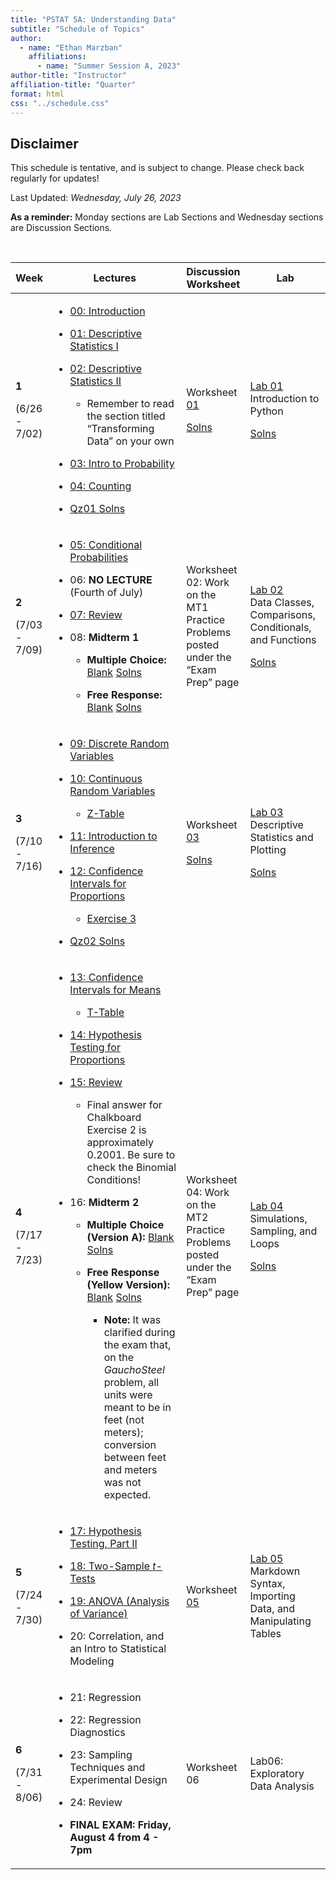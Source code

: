 ```yaml
---
title: "PSTAT 5A: Understanding Data"
subtitle: "Schedule of Topics"
author:
  - name: "Ethan Marzban"
    affiliations:
      - name: "Summer Session A, 2023"
author-title: "Instructor"
affiliation-title: "Quarter"
format: html
css: "../schedule.css"
---
```


::: callout-caution
## Disclaimer

This schedule is tentative, and is subject to change. Please check back regularly for updates!
:::

Last Updated: *Wednesday, July 26, 2023*\

**As a reminder:** Monday sections are Lab Sections and Wednesday sections are Discussion Sections.

\

+---------------+---------------------------------------------------------------------------------------------------------------------------------------------------------------------------------------------------------------------------------------------------------------------------------+-----------------------------------------------------------------------------------------------------------------+--------------------------------------------------------------------------------------------------------------------------------------------------------------+
| Week          | Lectures                                                                                                                                                                                                                                                                        | Discussion Worksheet                                                                                            | Lab                                                                                                                                                          |
+===============+=================================================================================================================================================================================================================================================================================+=================================================================================================================+==============================================================================================================================================================+
| **1**         | -   <a href = "Lectures/Lecture00/Lec00.qmd" class = "button label-outline" target = "_blank">00: Introduction</a>                                                                                                                                                              | Worksheet <a href = "../Files/Wkshts/Wksht01_Blank.pdf" class = "button label-outline" target = "_blank">01</a> | <a href = "Labs/Lab01/lab01.qmd" class = "button label-outline" target = "_blank">Lab 01</a> <br /> Introduction to Python                                   |
|               |                                                                                                                                                                                                                                                                                 |                                                                                                                 |                                                                                                                                                              |
| (6/26 - 7/02) | -   <a href = "Lectures/Lecture01/Lec01.qmd" class = "button label-outline" target = "_blank">01: Descriptive Statistics I</a>                                                                                                                                                  | <a href = "../Files/Wkshts/Wksht01_Solns.pdf" class = "button label-outline" target = "_blank">Solns</a>        | <a href = "../Files/Labs/Lab01_Solns.pdf" class = "button label-outline" target = "_blank">Solns</a>                                                         |
|               |                                                                                                                                                                                                                                                                                 |                                                                                                                 |                                                                                                                                                              |
|               | -   <a href = "Lectures/Lecture02/Lec02.qmd" class = "button label-outline" target = "_blank">02: Descriptive Statistics II</a>                                                                                                                                                 |                                                                                                                 |                                                                                                                                                              |
|               |                                                                                                                                                                                                                                                                                 |                                                                                                                 |                                                                                                                                                              |
|               |     -   Remember to read the section titled "Transforming Data" on your own                                                                                                                                                                                                     |                                                                                                                 |                                                                                                                                                              |
|               |                                                                                                                                                                                                                                                                                 |                                                                                                                 |                                                                                                                                                              |
|               | -   <a href = "Lectures/Lecture03/Lec03.qmd" class = "button label-outline" target = "_blank">03: Intro to Probability</a>                                                                                                                                                      |                                                                                                                 |                                                                                                                                                              |
|               |                                                                                                                                                                                                                                                                                 |                                                                                                                 |                                                                                                                                                              |
|               | -   <a href = "Lectures/Lecture04/Lec04.qmd" class = "button label-outline" target = "_blank">04: Counting</a>                                                                                                                                                                  |                                                                                                                 |                                                                                                                                                              |
|               |                                                                                                                                                                                                                                                                                 |                                                                                                                 |                                                                                                                                                              |
|               | -   <a href = "../Files/QzSolns/Qz01_solns.pdf" class = "button label-outline" target = "_blank">Qz01 Solns</a>                                                                                                                                                                 |                                                                                                                 |                                                                                                                                                              |
+---------------+---------------------------------------------------------------------------------------------------------------------------------------------------------------------------------------------------------------------------------------------------------------------------------+-----------------------------------------------------------------------------------------------------------------+--------------------------------------------------------------------------------------------------------------------------------------------------------------+
| **2**         | -   <a href = "Lectures/Lecture05/Lec05.qmd" class = "button label-outline" target = "_blank">05: Conditional Probabilities</a>                                                                                                                                                 | Worksheet 02: Work on the MT1 Practice Problems posted under the "Exam Prep" page                               | <a href = "Labs/Lab02/lab02.qmd" class = "button label-outline" target = "_blank">Lab 02</a> <br /> Data Classes, Comparisons, Conditionals, and Functions   |
|               |                                                                                                                                                                                                                                                                                 |                                                                                                                 |                                                                                                                                                              |
| (7/03 - 7/09) | -   06: **NO LECTURE** (Fourth of July)                                                                                                                                                                                                                                         |                                                                                                                 | <a href = "../Files/Labs/Lab02_Solns.pdf" class = "button label-outline" target = "_blank">Solns</a>                                                         |
|               |                                                                                                                                                                                                                                                                                 |                                                                                                                 |                                                                                                                                                              |
|               | -   <a href = "Lectures/MT1Rev/mt1_rev_slides.qmd" class = "button label-outline" target = "_blank">07: Review</a>                                                                                                                                                              |                                                                                                                 |                                                                                                                                                              |
|               |                                                                                                                                                                                                                                                                                 |                                                                                                                 |                                                                                                                                                              |
|               | -   08: **Midterm 1**                                                                                                                                                                                                                                                           |                                                                                                                 |                                                                                                                                                              |
|               |                                                                                                                                                                                                                                                                                 |                                                                                                                 |                                                                                                                                                              |
|               |     -   **Multiple Choice:** <a href = "../Files/Exams/MT1/MC_Blank.pdf" class = "button label-outline" target = "_blank">Blank</a> <a href = "../Files/Exams/MT1/MC_Solns.pdf" class = "button label-outline" target = "_blank">Solns</a>                                      |                                                                                                                 |                                                                                                                                                              |
|               |                                                                                                                                                                                                                                                                                 |                                                                                                                 |                                                                                                                                                              |
|               |     -   **Free Response:** <a href = "../Files/Exams/MT1/FR_Blank.pdf" class = "button label-outline" target = "_blank">Blank</a> <a href = "../Files/Exams/MT1/FR_Solns.pdf" class = "button label-outline" target = "_blank">Solns</a>                                        |                                                                                                                 |                                                                                                                                                              |
+---------------+---------------------------------------------------------------------------------------------------------------------------------------------------------------------------------------------------------------------------------------------------------------------------------+-----------------------------------------------------------------------------------------------------------------+--------------------------------------------------------------------------------------------------------------------------------------------------------------+
| **3**         | -   <a href = "Lectures/Lecture09/Lec09.qmd" class = "button label-outline" target = "_blank">09: Discrete Random Variables</a>                                                                                                                                                 | Worksheet <a href = "../Files/Wkshts/Wksht03_Blank.pdf" class = "button label-outline" target = "_blank">03</a> | <a href = "Labs/Lab03/lab03.qmd" class = "button label-outline" target = "_blank">Lab 03</a> <br /> Descriptive Statistics and Plotting                      |
|               |                                                                                                                                                                                                                                                                                 |                                                                                                                 |                                                                                                                                                              |
| (7/10 - 7/16) | -   <a href = "Lectures/Lecture10/Lec10.qmd" class = "button label-outline" target = "_blank">10: Continuous Random Variables</a>                                                                                                                                               | <a href = "../Files/Wkshts/Wksht03_Solns.pdf" class = "button label-outline" target = "_blank">Solns</a>        | <a href = "../Files/Labs/Lab03_Solns.pdf" class = "button label-outline" target = "_blank">Solns</a>                                                         |
|               |                                                                                                                                                                                                                                                                                 |                                                                                                                 |                                                                                                                                                              |
|               |     -   <a href = "../Files/Tables/Z_Table.pdf" class = "button label-outline" target = "_blank">Z-Table</a>                                                                                                                                                                    |                                                                                                                 |                                                                                                                                                              |
|               |                                                                                                                                                                                                                                                                                 |                                                                                                                 |                                                                                                                                                              |
|               | -   <a href = "Lectures/Lecture11/Lec11.qmd" class = "button label-outline" target = "_blank">11: Introduction to Inference</a>                                                                                                                                                 |                                                                                                                 |                                                                                                                                                              |
|               |                                                                                                                                                                                                                                                                                 |                                                                                                                 |                                                                                                                                                              |
|               | -   <a href = "Lectures/Lecture12/Lec12.qmd" class = "button label-outline" target = "_blank">12: Confidence Intervals for Proportions</a>                                                                                                                                      |                                                                                                                 |                                                                                                                                                              |
|               |                                                                                                                                                                                                                                                                                 |                                                                                                                 |                                                                                                                                                              |
|               |     -   <a href = "../Files/Lec_Ex/Lec12_Ex3.pdf" class = "button label-outline" target = "_blank">Exercise 3</a>                                                                                                                                                               |                                                                                                                 |                                                                                                                                                              |
|               |                                                                                                                                                                                                                                                                                 |                                                                                                                 |                                                                                                                                                              |
|               | -   <a href = "../Files/QzSolns/Qz02_solns.pdf" class = "button label-outline" target = "_blank">Qz02 Solns</a>                                                                                                                                                                 |                                                                                                                 |                                                                                                                                                              |
+---------------+---------------------------------------------------------------------------------------------------------------------------------------------------------------------------------------------------------------------------------------------------------------------------------+-----------------------------------------------------------------------------------------------------------------+--------------------------------------------------------------------------------------------------------------------------------------------------------------+
| **4**         | -   <a href = "Lectures/Lecture13/Lec13.qmd" class = "button label-outline" target = "_blank">13: Confidence Intervals for Means</a>                                                                                                                                            | Worksheet 04: Work on the MT2 Practice Problems posted under the "Exam Prep" page                               | <a href = "Labs/Lab04/lab04.qmd" class = "button label-outline" target = "_blank">Lab 04</a> <br /> Simulations, Sampling, and Loops                         |
|               |                                                                                                                                                                                                                                                                                 |                                                                                                                 |                                                                                                                                                              |
| (7/17 - 7/23) |     -   <a href = "../Files/Tables/T_Table.pdf" class = "button label-outline" target = "_blank">T-Table</a>                                                                                                                                                                    |                                                                                                                 | <a href = "../Files/Labs/Lab04_Solns.pdf" class = "button label-outline" target = "_blank">Solns</a>                                                         |
|               |                                                                                                                                                                                                                                                                                 |                                                                                                                 |                                                                                                                                                              |
|               | -   <a href = "Lectures/Lecture14/Lec14.qmd" class = "button label-outline" target = "_blank">14: Hypothesis Testing for Proportions</a>                                                                                                                                        |                                                                                                                 |                                                                                                                                                              |
|               |                                                                                                                                                                                                                                                                                 |                                                                                                                 |                                                                                                                                                              |
|               | -   <a href = "Lectures/MT2Rev/mt2rev.qmd" class = "button label-outline" target = "_blank">15: Review</a>                                                                                                                                                                      |                                                                                                                 |                                                                                                                                                              |
|               |                                                                                                                                                                                                                                                                                 |                                                                                                                 |                                                                                                                                                              |
|               |     -   Final answer for Chalkboard Exercise 2 is approximately 0.2001. Be sure to check the Binomial Conditions!                                                                                                                                                               |                                                                                                                 |                                                                                                                                                              |
|               |                                                                                                                                                                                                                                                                                 |                                                                                                                 |                                                                                                                                                              |
|               | -   16: **Midterm 2**                                                                                                                                                                                                                                                           |                                                                                                                 |                                                                                                                                                              |
|               |                                                                                                                                                                                                                                                                                 |                                                                                                                 |                                                                                                                                                              |
|               |     -   **Multiple Choice (Version A):** <a href = "../Files/Exams/MT2/MT2_MC_VA.pdf" class = "button label-outline" target = "_blank">Blank</a> <a href = "../Files/Exams/MT2/MT2_MC_VA_Solns.pdf" class = "button label-outline" target = "_blank">Solns</a>                  |                                                                                                                 |                                                                                                                                                              |
|               |                                                                                                                                                                                                                                                                                 |                                                                                                                 |                                                                                                                                                              |
|               |     -   **Free Response (Yellow Version):** <a href = "../Files/Exams/MT2/MT2_FR_Yellow_Blank.pdf" class = "button label-outline" target = "_blank">Blank</a> <a href = "../Files/Exams/MT2/MT2_FR_Yellow_Solns.pdf" class = "button label-outline" target = "_blank">Solns</a> |                                                                                                                 |                                                                                                                                                              |
|               |                                                                                                                                                                                                                                                                                 |                                                                                                                 |                                                                                                                                                              |
|               |         -   **Note:** It was clarified during the exam that, on the *GauchoSteel* problem, all units were meant to be in feet (not meters); conversion between feet and meters was not expected.                                                                                |                                                                                                                 |                                                                                                                                                              |
+---------------+---------------------------------------------------------------------------------------------------------------------------------------------------------------------------------------------------------------------------------------------------------------------------------+-----------------------------------------------------------------------------------------------------------------+--------------------------------------------------------------------------------------------------------------------------------------------------------------+
| **5**         | -   <a href = "Lectures/Lecture17/Lec17.qmd" class = "button label-outline" target = "_blank">17: Hypothesis Testing, Part II</a>                                                                                                                                               | Worksheet <a href = "../Files/Wkshts/Wksht05_Blank.pdf" class = "button label-outline" target = "_blank">05</a> | <a href = "Labs/Lab05/lab05.qmd" class = "button label-outline" target = "_blank">Lab 05</a> <br /> Markdown Syntax, Importing Data, and Manipulating Tables |
|               |                                                                                                                                                                                                                                                                                 |                                                                                                                 |                                                                                                                                                              |
| (7/24 - 7/30) | -   <a href = "Lectures/Lecture18/Lec18.qmd" class = "button label-outline" target = "_blank">18: Two-Sample *t*-Tests</a>                                                                                                                                                      |                                                                                                                 |                                                                                                                                                              |
|               |                                                                                                                                                                                                                                                                                 |                                                                                                                 |                                                                                                                                                              |
|               | -   <a href = "Lectures/Lecture19/Lec19.qmd" class = "button label-outline" target = "_blank">19: ANOVA (Analysis of Variance)</a>                                                                                                                                              |                                                                                                                 |                                                                                                                                                              |
|               |                                                                                                                                                                                                                                                                                 |                                                                                                                 |                                                                                                                                                              |
|               | -   20: Correlation, and an Intro to Statistical Modeling                                                                                                                                                                                                                       |                                                                                                                 |                                                                                                                                                              |
+---------------+---------------------------------------------------------------------------------------------------------------------------------------------------------------------------------------------------------------------------------------------------------------------------------+-----------------------------------------------------------------------------------------------------------------+--------------------------------------------------------------------------------------------------------------------------------------------------------------+
| **6**         | -   21: Regression                                                                                                                                                                                                                                                              | Worksheet 06                                                                                                    | Lab06: Exploratory Data Analysis                                                                                                                             |
|               |                                                                                                                                                                                                                                                                                 |                                                                                                                 |                                                                                                                                                              |
| (7/31 - 8/06) | -   22: Regression Diagnostics                                                                                                                                                                                                                                                  |                                                                                                                 |                                                                                                                                                              |
|               |                                                                                                                                                                                                                                                                                 |                                                                                                                 |                                                                                                                                                              |
|               | -   23: Sampling Techniques and Experimental Design                                                                                                                                                                                                                             |                                                                                                                 |                                                                                                                                                              |
|               |                                                                                                                                                                                                                                                                                 |                                                                                                                 |                                                                                                                                                              |
|               | -   24: Review                                                                                                                                                                                                                                                                  |                                                                                                                 |                                                                                                                                                              |
|               |                                                                                                                                                                                                                                                                                 |                                                                                                                 |                                                                                                                                                              |
|               | -   **FINAL EXAM: Friday, August 4 from 4 - 7pm**                                                                                                                                                                                                                               |                                                                                                                 |                                                                                                                                                              |
+---------------+---------------------------------------------------------------------------------------------------------------------------------------------------------------------------------------------------------------------------------------------------------------------------------+-----------------------------------------------------------------------------------------------------------------+--------------------------------------------------------------------------------------------------------------------------------------------------------------+
